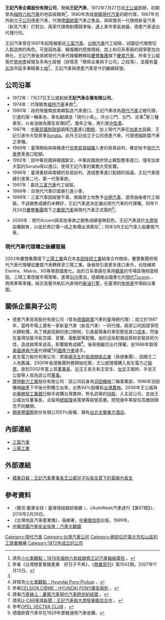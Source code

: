 {{Infobox Company 
| company_name = 王記汽車企業股份有限公司
| company_name_en = 
| company_logo = 
| company_type = 私人公司
| market_information = 
| foundation = 1972年7月27日
| location = {{TWN}}[[臺北市|臺北市]][[松山區_(臺北市)|松山區]][[敦化北路|敦化北路]]205號2樓 
| zip_code = 
| telephone_no = 
| founder = 王公威
| chairman = 王公威
| industry = 汽車銷售業
| products = [[汽車|汽車]]
| capital = [[新台幣|新台幣]]75,000,000元
| company_slogan = 
| revenue = 
| operating_income = 
| net_income = 
| num_employees = 
| parent = 
| subsid = 
| homepage = 
| footnotes = 
}}

'''王記汽車企業股份有限公司'''，簡稱'''王記汽車'''，1972年7月27日由[[王公威|王公威]]創辦，初期曾為[[福特六和汽車|福特六和汽車]]的地區經銷商<ref name="小七車觀點：1974年福特六和經銷商王記汽車報紙廣告">請見[http://7car.tw/articles/read/1657 小七車觀點：1974年福特六和經銷商王記汽車報紙廣告] {{Wayback|url=http://7car.tw/articles/read/1657 |date=20131020065712 }}。</ref>，1980年改成[[大韩民国|南韓]][[現代汽車|現代汽車]]的總代理。1987年另外創立[[子公司|子公司]]德產汽車，代理[[德國|德國]][[歐寶|歐寶]]汽車之產品，與歐寶另一代理商新皇汽車（新高汽車）打對台。兩家代理商削價競爭後，遇上車市景氣崩盤，德產汽車退出代理行列。

王記汽車曾在1997年起陸續委託[[三富汽車|三富汽車]]、[[台朔汽車|台朔汽車]]代工組裝，試圖從代理商切入製造商的角色。可是因為臺、韓複雜的民族情結，加上和日系車廠的競爭更加白熱化，王記汽車後來將現代汽車代理權轉移給[[慶豐集團|慶豐集團]]旗下[[慶眾汽車|慶眾汽車]]。所幸王公威善於[[房地產|房地產]]經營及多角化經營（詳情見「關係企業與子公司」之段落），並握有[[臺北市|臺北市]]市區多筆精華[[土地|土地]]<ref>參看《台灣戀愛賓館產業　好日子不再》，《[[商業周刊_(台灣)|商業周刊]]》第1042期，2007年11月12日。</ref>，王記汽車與德產汽車至今仍繼續經營。

== 公司沿革 ==
* 1972年：7月27日王公威創辦'''王記汽車企業有限公司'''。
* 1974年：代理販售[[福特汽車|福特汽車]]車款<ref name="小七車觀點：1974年福特六和經銷商王記汽車報紙廣告"/>。
* 1980年：政府限量開放南韓製造汽車進口，王記汽車改為[[現代汽車|現代汽車]]之總代理，引進的第一輛車為{{link-en|現代Pony|Hyundai Pony}}，車名翻譯成「現代小馬」。共分三門、五門、貨車<ref>詳情見[http://www.7car.tw/articles/read/4319 小七車觀點：Hyundai Pony Pickup] {{Wayback|url=http://www.7car.tw/articles/read/4319 |date=20131020231054 }}。</ref>等三種車型，以省油做為廣告宣傳詞<ref>參看[http://celsior.pixnet.net/blog/post/35159101 CELSIOR.C@ME：HYUNDAI PONY廣告兩則] {{Wayback|url=http://celsior.pixnet.net/blog/post/35159101 |date=20151208215755 }}。</ref>。幾年之後，再引進[[中型車|中型車]]{{link-en|現代Stellar|Hyundai Stellar}}。
* 1987年：[[中華民國財政部|中華民國財政部]]調降[[汽車|汽車]]進口[[關稅|關稅]]，加上現代汽車在[[加拿大|加拿大]]設廠，王記引進中大型房車[[现代索纳塔|Sonata]]。此外王記成立子公司德產汽車，代理德國歐寶汽車之車種。
* 1989年：臺灣開始與南韓進行[[世界貿易組織|世界貿易組織]]入會的貿易談判，確定給予[[現代汽車|現代汽車]]整車進口配額。
* 1992年：因中華民國與韓國斷交，中華民國政府禁止韓製整車進口，僅有加拿大製的Sonata得以進口，使得王記汽車的業務大受影響。
* 1996年：臺灣重啟與南韓的貿易談判，達成整車進口配額的協議，王記汽車陸續引進第二代{{link-en|現代Elantra|Hyundai Elantra}}、第一代{{link-en|現代Coupe|Hyundai Tiburon}}等車款。
* 1997年：委託[[三富汽車|三富汽車]]代工組裝{{link-en|現代Accent|Hyundai Accent}}。
* 1998年：自現代汽車印度廠引進小車{{link-en|現代Atos|Hyundai Atos}}。
* 1999年：三富汽車因經營不善，將廠房土地售予[[台朔汽車|台朔汽車]]，遂改由後者代工組裝。不過銷售成績仍未轉好，王記汽車遂決定讓出現代汽車的代理權。同年11月24日[[慶豐集團|慶豐集團]]麾下之[[慶眾汽車|慶眾汽車]]與現代汽車正式簽約<ref>請看[http://www.auto-online.com.tw/news/21-380 汽車線上：慶眾汽車現代汽車跨世紀結盟] {{Wayback|url=http://www.auto-online.com.tw/news/21-380 |date=20131021051855 }}。</ref>。

* 2000年：現代Accent與其他車款之銷售成績毫無起色，王記汽車遂於[[大潤發|大潤發]]設攤銷售，以低於原訂價一成之售價出清庫存<ref>請見[http://news.u-car.com.tw/655.html U-CAR車壇新聞：王記汽車與大潤發量販店合作] {{Wayback|url=http://news.u-car.com.tw/655.html |date=20160304185927 }}。</ref>；同年3月王記汽車入股慶眾汽車。

=== 現代汽車代理權之後續發展 ===
2002年慶豐集團麾下[[三陽工業|三陽工業]]與日本[[本田技研工業|本田技研工業]]結束合作關係，慶豐集團把現代汽車代理權從慶眾汽車轉移至三陽工業。後者除引進更多進口車外，也陸續將Elantra、Matrix、XG等車款國產化。由於日系車廠在乘用[[轎車|轎車]]的市場區塊相當穩固，三陽工業改變市場策略，進軍[[運動型多用途車|SUV]]產品，陸續推出國產化的[[現代Tucson|現代Tucson]]、{{link-en|現代Santa Fe|Hyundai Santa Fe}}、商用車{{link-en|現代Porter|Hyundai Porter}}等車種，結合高壓共軌缸內直噴的[[柴油引擎|柴油引擎]]，在臺灣的[[运动型多用途车|休旅車]]市場殺出重圍。

== 關係企業與子公司 ==
* 德產汽車貿易股份有限公司（曾為[[德國|德國]][[歐寶|歐寶]]汽車的臺灣總代理）：成立於1987年，當時市場上還有一家新皇汽車（新高汽車）一同代理。兩家公司因競爭而大肆削價，為了規避高額的進口關稅，引進最陽春的車型壓低進口[[成本|成本]]，然後在臺灣加裝冷氣空調、音響、電動窗等配備。由於這些配備品質和安裝技術欠佳，造成故障率過高，影響銷售成績<ref>參考[http://www.vectra.club.tw/vta.htm OPEL VECTRA CLUB] {{Wayback|url=http://www.vectra.club.tw/vta.htm |date=20131022201825 }}。</ref>。後來相繼交出代理權，由1988年取得[[美國|美國]][[通用汽車|通用汽車]]代理權<ref>德國歐寶汽車早在1929年便被通用汽車收購。</ref>的[[國產汽車股份有限公司|國產汽車]]接手。
* 長生電力股份有限公司：原屬[[楊天生|楊天生]]的[[長億關係企業|長億關係企業]]（長億集團），因楊王二人為舊識，2000年長億集團財務開始吃緊，王公威慢慢購入長生電力之[[股票|股票]]，直到2002年當上其[[董事長|董事長]]，[[兒子|兒子]]王長生和王安生、[[女兒|女兒]]王曉玲、手足王公燮等人皆為該公司[[董事|董事]]。
* [[摩特動力工業|摩特動力工業]]股份有限公司：該公司前身為[[羽田機械|羽田機械]]二輪事業部，1996年羽田機械[[破產|破產]]下市後分割獨立出來，出售94%股權給[[台灣農林|台灣農林]]。2006年王公威與[[中華開發工業銀行|中華開發工業銀行]]聯手收購台灣農林、熊名武等的[[股票|持股]]，入主該公司，並由王公威出任董事長，且留用[[總經理|總經理]]吳寬榮等經營高層。短短幾年等留任高層因理念不同離開。
* [[開泰豐國際|開泰豐國際]]股份有限公司51％股權，擁有[[台北文華東方酒店|台北文華東方酒店]]。

== 內部連結 ==
* [[三富汽車|三富汽車]]
* [[三陽工業|三陽工業]]

== 外部連結 ==
* [http://www.appledaily.com.tw/appledaily/article/finance/20050220/1591865/ 蘋果日報：王記汽車董事長王公威兒子叫長生買下的電廠也長生]{{Wayback|url=http://www.appledaily.com.tw/appledaily/article/finance/20050220/1591865/ |date=20131020042333 }}

== 參考資料 ==
* 〈韓流·籠罩全球！臺灣情結錯綜複雜 〉，《AutoWeek汽車週刊【第67期】》，2010年2月26日。
* 《台灣地區汽車產業傳》，張維著，[[中華徵信所|中華徵信所]]出版，1999年。
* [http://www.carsafety.org.tw/about_car02.aspx 中華民國汽車安全協會：汽車大觀園]{{Wayback|url=http://www.carsafety.org.tw/about_car02.aspx |date=20110324235750 }}
{{reflist}}

[[Category:現代汽車|Category:現代汽車]]
[[Category:台灣汽車公司|Category:台灣汽車公司]]
[[Category:總部位於臺北市松山區的工商業機構|Category:總部位於臺北市松山區的工商業機構]]
[[Category:1972年成立的公司|Category:1972年成立的公司]]